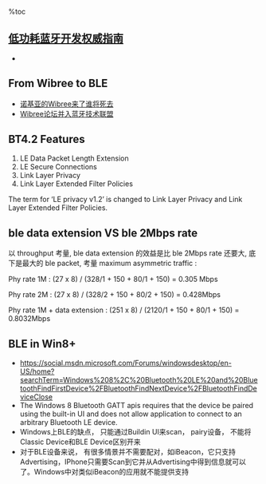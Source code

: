 %toc

==  [[低功耗蓝牙开发权威指南]]  ==
*   

==  From Wibree to BLE  ==
*   [[诺基亚的Wibree来了谁将死去]]
*   [[Wibree论坛并入蓝牙技术联盟]]

==  BT4.2 Features  ==
#   LE Data Packet Length Extension
#   LE Secure Connections
#   Link Layer Privacy
#   Link Layer Extended Filter Policies

The term for ‘LE privacy v1.2’ is changed to Link Layer Privacy and Link Layer Extended Filter Policies.

==  ble data extension VS ble 2Mbps rate ==
以 throughput 考量, ble data extension 的效益是比 ble 2Mbps rate 还要大, 底下是最大的 ble packet, 考量 maximum asymmetric traffic :

Phy rate 1M : (27 x 8) / (328/1 + 150 + 80/1 + 150) = 0.305 Mbps

Phy rate 2M : (27 x 8) / (328/2 + 150 + 80/2 + 150) = 0.428Mbps

Phy rate 1M + data extension : (251 x 8) / (2120/1 + 150 + 80/1 + 150) = 0.8032Mbps

{{images/ble_extension.png}}

==  BLE in Win8+    ==
*   https://social.msdn.microsoft.com/Forums/windowsdesktop/en-US/home?searchTerm=Windows%208%2C%20Bluetooth%20LE%20and%20BluetoothFindFirstDevice%2FBluetoothFindNextDevice%2FBluetoothFindDeviceClose
*   The Windows 8 Bluetooth GATT apis requires that the device be paired using the built-in UI and does not allow application to connect to an arbitrary Bluetooth LE device.
*   Windows上BLE的缺点， 只能通过Buildin UI来scan， pairy设备， 不能将Classic Device和BLE Device区别开来
*   对于BLE设备来说， 有很多情景并不需要配对，如iBeacon，它只支持Advertising，IPhone只需要Scan到它并从Advertising中得到信息就可以了。Windows中对类似iBeacon的应用就不能提供支持
